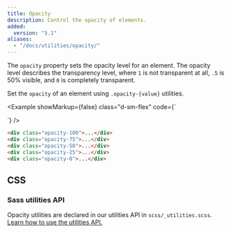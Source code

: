 ```yaml
---
title: Opacity
description: Control the opacity of elements.
added:
  version: "5.1"
aliases:
  - "/docs/utilities/opacity/"
---
```


The `opacity` property sets the opacity level for an element. The opacity level describes the transparency level, where `1` is not transparent at all, `.5` is 50% visible, and `0` is completely transparent.

Set the `opacity` of an element using `.opacity-{value}` utilities.

<Example showMarkup={false} class="d-sm-flex" code={`<div class="opacity-100 p-3 m-2 bg-primary fw-bold"></div>
  <div class="opacity-75 p-3 m-2 bg-primary fw-bold"></div>
  <div class="opacity-50 p-3 m-2 bg-primary fw-bold"></div>
  <div class="opacity-25 p-3 m-2 bg-primary fw-bold"></div>
  <div class="opacity-0 p-3 m-2 bg-primary fw-bold"></div>`} />

```html
<div class="opacity-100">...</div>
<div class="opacity-75">...</div>
<div class="opacity-50">...</div>
<div class="opacity-25">...</div>
<div class="opacity-0">...</div>
```

## CSS

### Sass utilities API

Opacity utilities are declared in our utilities API in `scss/_utilities.scss`. [Learn how to use the utilities API.]([[docsref:/utilities/api#using-the-api]])

<ScssDocs name="utils-opacity" file="scss/_utilities.scss" />

